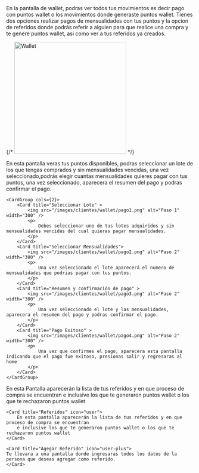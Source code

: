 <Check>
En la pantalla de wallet, podras ver todos tus movimientos es decir pago con puntos wallet o los movimientos
donde generaste puntos wallet. Tienes dos opciones realizar pagos de mensualidades con tus puntos y la opcion de referidos
donde podrás referir a alguien para que realice una compra y te genere puntos wallet, asi como ver a tus referidos ya creados. 
</Check>

{/* <img src="/images/clientes/wallet/wallet.png" alt="Wallet" width="300" /> */}

<Tabs>
  <Tab title="Pagar con puntos">
    En esta pantalla veras tus puntos disponibles, podras seleccionar un lote de los que tengas comprados y sin mensualidades vencidas, 
    una vez seleccionado,podrás elegir cuantas mensualidades quieres pagar con tus puntos, una vez seleccionado, aparecera el resumen del pago 
    y podras confirmar el pago.

    <CardGroup cols={2}>
        <Card title="Seleccionar Lote" >
            <img src="/images/clientes/wallet/pago1.png" alt="Paso 1" width="300" />
            <p>
                Debes seleccionar uno de tus lotes adquiridos y sin mensualidades vencidas del cual quieras pagar mensualidades.
            </p>
        </Card>
        <Card title="Seleccionar Mensualidades">
            <img src="/images/clientes/wallet/pago2.png" alt="Paso 2" width="300" />
            <p>
                Una vez seleccionado el lote aparecerá el numero de mensualidades que podrias pagar con tus puntos.
            </p>
        </Card>
        <Card title="Resumen y confirmación de pago" >
            <img src="/images/clientes/wallet/pago3.png" alt="Paso 2" width="300" />
            <p>
                Una vez seleccionado el lote y las mensualidades, aparecera el resumen del pago y podras confirmar el pago.
            </p>
        </Card>
        <Card title="Pago Exitoso" >
            <img src="/images/clientes/wallet/pago4.png" alt="Paso 2" width="300" />
            <p>
                Una vez que confirmes el pago, aparecera esta pantalla indicando que el pago fue exitoso, presionas salir y regresaras al home
            </p>
        </Card>
    </CardGroup>

  </Tab>
  <Tab title="Referiridos">
    En esta Pantalla aparecerán la lista de tus referidos y en que proceso de compra se encuentran
    e inclusive los que te generaron puntos wallet o los que te rechazaron puntos wallet

    <Card title="Referidos" icon="user">
        En esta pantalla aparecerán la lista de tus referidos y en que proceso de compra se encuentran
        e inclusive los que te generaron puntos wallet o los que te rechazaron puntos wallet
    </Card>

    <Card title="Agegar Referido" icon="user-plus">
    Te llevara a una pantalla donde ingresaras todos los datos de la persona que deseas agregar como referido.
    </Card>
  </Tab>
</Tabs>




